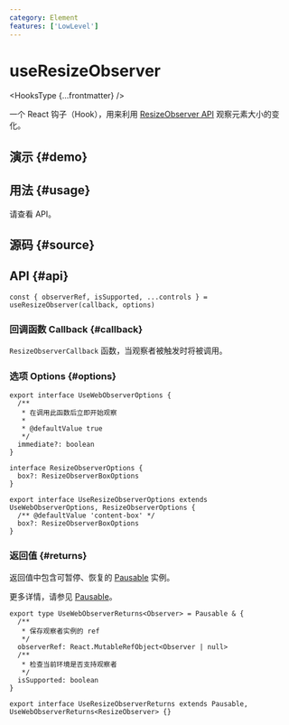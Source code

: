 ```yaml
---
category: Element
features: ['LowLevel']
---
```


# useResizeObserver


<HooksType {...frontmatter} />

一个 React 钩子（Hook），用来利用 [ResizeObserver API](https://developer.mozilla.org/en-US/docs/Web/API/ResizeObserver) 观察元素大小的变化。

## 演示 \{#demo}


<App />

## 用法 \{#usage}

请查看 API。

## 源码 \{#source}


<Source />

## API \{#api}

```tsx
const { observerRef, isSupported, ...controls } = useResizeObserver(callback, options)
```

### 回调函数 Callback \{#callback}

`ResizeObserverCallback` 函数，当观察者被触发时将被调用。

### 选项 Options \{#options}

```tsx
export interface UseWebObserverOptions {
  /**
   * 在调用此函数后立即开始观察
   *
   * @defaultValue true
   */
  immediate?: boolean
}

interface ResizeObserverOptions {
  box?: ResizeObserverBoxOptions
}

export interface UseResizeObserverOptions extends UseWebObserverOptions, ResizeObserverOptions {
  /** @defaultValue 'content-box' */
  box?: ResizeObserverBoxOptions
}
```

### 返回值 \{#returns}

返回值中包含可暂停、恢复的 [Pausable](/docs/features/pausable) 实例。

更多详情，请参见 [Pausable](/docs/features/pausable)。

```tsx
export type UseWebObserverReturns<Observer> = Pausable & {
  /**
   * 保存观察者实例的 ref
   */
  observerRef: React.MutableRefObject<Observer | null>
  /**
   * 检查当前环境是否支持观察者
   */
  isSupported: boolean
}

export interface UseResizeObserverReturns extends Pausable, UseWebObserverReturns<ResizeObserver> {}
```
